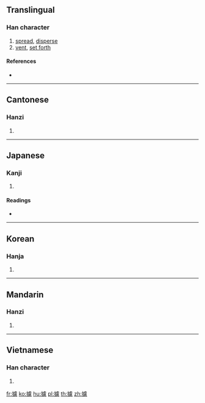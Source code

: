 {{also|摅}}
==Translingual==

===Han character===
{{Han char|rn=64|rad=手|as=15|sn=18|four=51036|canj=QYPP|ids=⿰扌慮}}

# [[spread]], [[disperse]]
# [[vent]], [[set forth]]

====References====
* {{Han ref|kx=0462.030|dkj=12932|dj=0811.110|hdz=31980.030|uh=6504|ud=25860|bh=EFD2|bd=61394}}

----

==Cantonese==

===Hanzi===
{{yue-hanzi|jyut=[[syu1]]|y=syu1|sim=摅}}

# {{defn|lang=yue|sort=手15}}

----

==Japanese==

===Kanji===
{{ja-kanji|grade=|rs=手15}}

# {{defn|lang=ja|sort=手15}}

====Readings====
* {{ja-readings|on=[[ちょ]] (cho)|kun=[[のべる]] (noberu)}}

----

==Korean==

===Hanja===
{{ko-hanja|hangeul=터|eumhun=|rv=teo|mr=t'ŏ|y=the}}

# {{defn|lang=ko|sort=手15}}

----

==Mandarin==

===Hanzi===
{{cmn-hanzi|sim=摅|pin=[[shū]] ([[shu1]])|wg=shu<sup>1</sup>}}

# {{defn|lang=cmn|sort=手15}}

----

==Vietnamese==

===Han character===
{{vi-readings|rs=手15|hanviet=lựa}}

# {{defn|lang=vi|sort=手15}}

[[fr:攄]]
[[ko:攄]]
[[hu:攄]]
[[pl:攄]]
[[th:攄]]
[[zh:攄]]